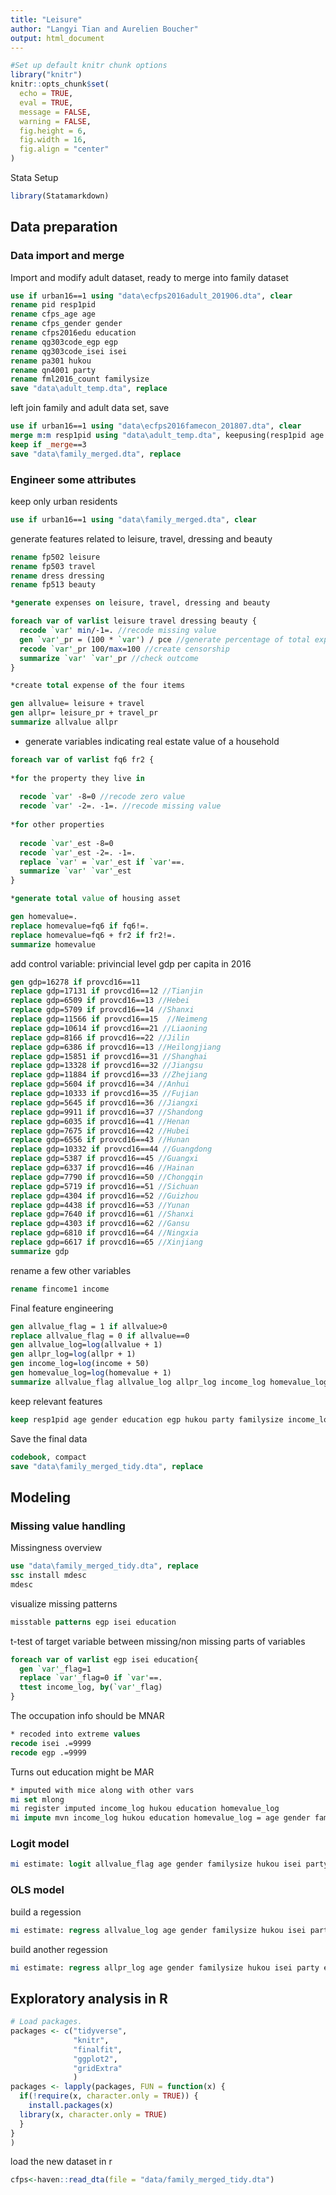 ```yaml
---
title: "Leisure"
author: "Langyi Tian and Aurelien Boucher"
output: html_document
---
```

```r
#Set up default knitr chunk options
library("knitr")
knitr::opts_chunk$set(
  echo = TRUE,
  eval = TRUE,
  message = FALSE,
  warning = FALSE,
  fig.height = 6,
  fig.width = 16,
  fig.align = "center"
)
```  

Stata Setup
```r
library(Statamarkdown)
```

## Data preparation
### Data import and merge

Import and modify adult dataset, ready to merge into family dataset

```stata
use if urban16==1 using "data\ecfps2016adult_201906.dta", clear
rename pid resp1pid
rename cfps_age age
rename cfps_gender gender
rename cfps2016edu education
rename qg303code_egp egp
rename qg303code_isei isei
rename pa301 hukou
rename qn4001 party
rename fml2016_count familysize
save "data\adult_temp.dta", replace
```

left join family and adult data set, save
```stata
use if urban16==1 using "data\ecfps2016famecon_201807.dta", clear
merge m:m resp1pid using "data\adult_temp.dta", keepusing(resp1pid age gender education egp isei hukou party familysize)
keep if _merge==3
save "data\family_merged.dta", replace
```

### Engineer some attributes
keep only urban residents
```stata
use if urban16==1 using "data\family_merged.dta", clear
```

generate features related to leisure, travel, dressing and beauty
```stata
rename fp502 leisure
rename fp503 travel
rename dress dressing
rename fp513 beauty

*generate expenses on leisure, travel, dressing and beauty

foreach var of varlist leisure travel dressing beauty {
  recode `var' min/-1=. //recode missing value
  gen `var'_pr = (100 * `var') / pce //generate percentage of total expense
  recode `var'_pr 100/max=100 //create censorship
  summarize `var' `var'_pr //check outcome
}

*create total expense of the four items

gen allvalue= leisure + travel
gen allpr= leisure_pr + travel_pr
summarize allvalue allpr
```

 - generate variables indicating real estate value of a household 
```stata
foreach var of varlist fq6 fr2 {
  
*for the property they live in
  
  recode `var' -8=0 //recode zero value
  recode `var' -2=. -1=. //recode missing value
  
*for other properties
  
  recode `var'_est -8=0
  recode `var'_est -2=. -1=.
  replace `var' = `var'_est if `var'==.
  summarize `var' `var'_est
}

*generate total value of housing asset

gen homevalue=.
replace homevalue=fq6 if fq6!=.
replace homevalue=fq6 + fr2 if fr2!=.
summarize homevalue
```

add control variable: privincial level gdp per capita in 2016
```stata
gen gdp=16278 if provcd16==11
replace gdp=17131 if provcd16==12 //Tianjin
replace gdp=6509 if provcd16==13 //Hebei
replace gdp=5709 if provcd16==14 //Shanxi
replace gdp=11566 if provcd16==15  //Neimeng
replace gdp=10614 if provcd16==21 //Liaoning
replace gdp=8166 if provcd16==22 //Jilin
replace gdp=6386 if provcd16==13 //Heilongjiang
replace gdp=15851 if provcd16==31 //Shanghai
replace gdp=13328 if provcd16==32 //Jiangsu
replace gdp=11884 if provcd16==33 //Zhejiang
replace gdp=5604 if provcd16==34 //Anhui
replace gdp=10333 if provcd16==35 //Fujian
replace gdp=5645 if provcd16==36 //Jiangxi
replace gdp=9911 if provcd16==37 //Shandong
replace gdp=6035 if provcd16==41 //Henan
replace gdp=7675 if provcd16==42 //Hubei
replace gdp=6556 if provcd16==43 //Hunan
replace gdp=10332 if provcd16==44 //Guangdong
replace gdp=5387 if provcd16==45 //Guangxi
replace gdp=6337 if provcd16==46 //Hainan
replace gdp=7790 if provcd16==50 //Chongqin
replace gdp=5719 if provcd16==51 //Sichuan
replace gdp=4304 if provcd16==52 //Guizhou
replace gdp=4438 if provcd16==53 //Yunan
replace gdp=7640 if provcd16==61 //Shanxi
replace gdp=4303 if provcd16==62 //Gansu
replace gdp=6810 if provcd16==64 //Ningxia
replace gdp=6617 if provcd16==65 //Xinjiang
summarize gdp
```

rename a few other variables

```stata
rename fincome1 income
```

Final feature engineering
```stata
gen allvalue_flag = 1 if allvalue>0
replace allvalue_flag = 0 if allvalue==0
gen allvalue_log=log(allvalue + 1)
gen allpr_log=log(allpr + 1)
gen income_log=log(income + 50)
gen homevalue_log=log(homevalue + 1)
summarize allvalue_flag allvalue_log allpr_log income_log homevalue_log
```

keep relevant features
```stata
keep resp1pid age gender education egp hukou party familysize income_log homevalue_log isei allvalue_flag allvalue_log allpr_log gdp
```

Save the final data
```stata
codebook, compact
save "data\family_merged_tidy.dta", replace
```

## Modeling
### Missing value handling

Missingness overview
```stata
use "data\family_merged_tidy.dta", replace
ssc install mdesc
mdesc
```

visualize missing patterns
```stata
misstable patterns egp isei education
```

t-test of target variable between missing/non missing parts of variables
```stata
foreach var of varlist egp isei education{
  gen `var'_flag=1
  replace `var'_flag=0 if `var'==.
  ttest income_log, by(`var'_flag)
}
```

The occupation info should be MNAR
```stata
* recoded into extreme values
recode isei .=9999
recode egp .=9999
```

Turns out education might be MAR
```stata
* imputed with mice along with other vars
mi set mlong
mi register imputed income_log hukou education homevalue_log
mi impute mvn income_log hukou education homevalue_log = age gender familysize party, add(5) rseed (0)
```

### Logit model 
```stata
mi estimate: logit allvalue_flag age gender familysize hukou isei party education income_log homevalue_log if age > 60
```

### OLS model
build a regession
```stata
mi estimate: regress allvalue_log age gender familysize hukou isei party education income_log homevalue_log gdp if allvalue_log>0 & age > 60
```

build another regession
```stata
mi estimate: regress allpr_log age gender familysize hukou isei party education income_log homevalue_log gdp if allpr_log>0 & age > 60
```

## Exploratory analysis in R
```r
# Load packages.
packages <- c("tidyverse",
              "knitr",
              "finalfit",
              "ggplot2",
              "gridExtra"
              )
packages <- lapply(packages, FUN = function(x) {
  if(!require(x, character.only = TRUE)) {
    install.packages(x)
  library(x, character.only = TRUE)
  }
}
)
```

load the new dataset in r
```r
cfps<-haven::read_dta(file = "data/family_merged_tidy.dta")
```